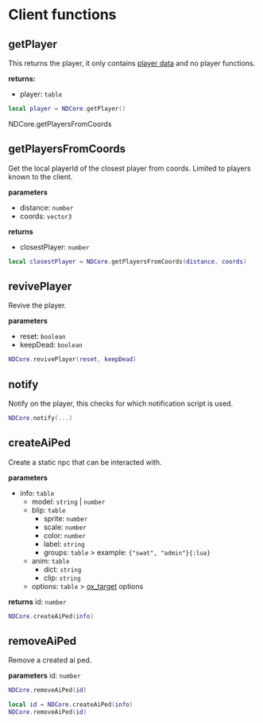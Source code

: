 # Client functions



## getPlayer
This returns the player, it only contains [player data](../playerdata.mdx) and no player functions.

**returns:**
* player: `table`
```lua copy
local player = NDCore.getPlayer()
```



NDCore.getPlayersFromCoords
## getPlayersFromCoords
Get the local playerId of the closest player from coords. Limited to players known to the client.

**parameters**
* distance: `number`
* coords: `vector3`

**returns**
* closestPlayer: `number`
```lua copy
local closestPlayer = NDCore.getPlayersFromCoords(distance, coords)
```



## revivePlayer
Revive the player.

**parameters**
* reset: `boolean`
* keepDead: `boolean`

```lua copy
NDCore.revivePlayer(reset, keepDead)
```



## notify
Notify on the player, this checks for which notification script is used.

```lua copy
NDCore.notify(...)
```



## createAiPed
Create a static npc that can be interacted with.

**parameters**
* info: `table`
    * model: `string` | `number`
    * blip: `table`
        * sprite: `number`
        * scale: `number`
        * color: `number`
        * label: `string`
        * groups: `table` > example: `{"swat", "admin"}{:lua}`
    * anim: `table`
        * dict: `string`
        * clip: `string`
    * options: `table` > [ox_target](https://overextended.dev/ox_target/Options) options

**returns**
id: `number`

```lua copy
NDCore.createAiPed(info)
```



## removeAiPed
Remove a created ai ped.

**parameters**
id: `number`

```lua copy
NDCore.removeAiPed(id)
```
```lua copy filename="example"
local id = NDCore.createAiPed(info)
NDCore.removeAiPed(id)
```